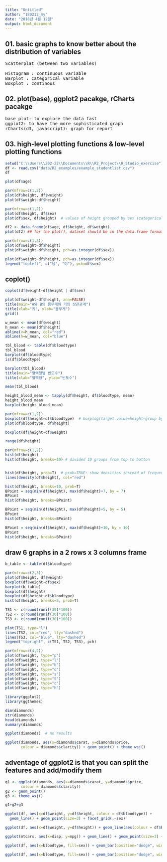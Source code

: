 ```yaml
---
title: "Untitled"
author: "180212_my"
date: "2018년 4월 12일"
output: html_document
---
```


## 01. basic graphs to know better about the distribution of variables
<pre>
Scatterplat (between two variables)

Histogram : continuous variable 
Barplot : categorical variable
Boxplot : continous
</pre>

## 02. plot(base), ggplot2 pacakge, rCharts pacakge
<pre>
base plot: to explore the data fast
ggplot2: to have the more sophisticated graph
rCharts(d3, javascript): graph for report 
</pre>

## 03. high-level plotting functions & low-level plotting functions

```r
setwd("C:\\Users\\202-22\\Documents\\R\\R2_Project\\R_Studio_exercise")
df <- read.csv("data/R2_examples/example_studentlist.csv")
df
```

```r
plot(df$age)
```

```r
par(mfrow=c(1,2))
plot(df$height, df$weight)
plot(df$weight~df$height)
```

```r
par(mfrow=c(1,2))
plot(df$height, df$sex)
plot(df$sex, df$height)  # values of height grouped by sex (categorical variables)
```

```r
df2 <- data.frame(df$age, df$height, df$weight) 
plot(df2) ## for the plot(), dataset should be in the data.frame format
```

```r
par(mfrow=c(1,2))
plot(df$weight~df$height)
plot(df$weight~df$height, pch=as.integer(df$sex))
```

```r
plot(df$weight~df$height, pch=as.integer(df$sex))
legend("topleft", c("남", "여"), pch=df$sex)
```

## coplot()

```r
coplot(df$weight~df$height | df$sex)
```

```r
plot(df$weight~df$height, ann=FALSE)
title(main="A와 B의 몸무게와 키의 상관관계")
title(xlab="키", ylab="몸무게")
grid()

w_mean <- mean(df$weight)
h_mean <- mean(df$height)
abline(v=h_mean, col="red")
abline(h=w_mean, col="blue")
```

```r
tbl_blood <- table(df$bloodtype)
tbl_blood
barplot(df$bloodtype)
is(df$bloodtype)

barplot(tbl_blood)
title(main="혈액형별 빈도수")
title(xlab="혈액형", ylab="빈도수")

```

```r
mean(tbl_blood) 

height_blood_mean <- tapply(df$height, df$bloodtype, mean)
height_blood_mean
barplot(height_blood_mean)
```

```r
par(mfrow=c(1,2))
boxplot(df$height~df$bloodtype)  # boxplog(target value=height~group by = bloodtype)
plot(df$bloodtype, df$height)
```

```r
boxplot(df$height~df$weight)
```

```r
range(df$height)

par(mfrow=c(1,2))
hist(df$height)
hist(df$height, breaks=10) # divided 10 groups from top to botton


hist(df$height, prob=T)  # prob=TRUE: show densities instead of frequencies
lines(density(df$height), col="red")
```

```r
hist(df$height, breaks=10, prob=T)
BPoint = seq(min(df$height), max(df$height)+7, by = 7)
BPoint
hist(df$height, breaks=BPoint)
```

```r
BPoint = seq(min(df$height), max(df$height)+5, by = 5)
BPoint
hist(df$height, breaks=BPoint)
```

```r
BPoint = seq(min(df$height), max(df$height)+10, by = 10)
BPoint
hist(df$height, breaks=BPoint)
```

## draw 6 graphs in a 2 rows x 3 columns frame

```r
b_table <- table(df$bloodtype)

par(mfrow=c(2,3))
plot(df$height, df$weight)
boxplot(df$weight~df$sex)
barplot(b_table)
boxplot(df$height)
boxplot(df$height~df$bloodtype)
hist(df$height, breaks=5, prob=T)

```

```r
TS1 <- c(round(runif(30)*100))
TS2 <- c(round(runif(30)*100))
TS3 <- c(round(runif(30)*100))

plot(TS1, type="l")
lines(TS2, col="red", lty="dashed")
lines(TS3, col="blue", lty="dashed")
legend("topright", c(TS1, TS2, TS3), pch)
```

```r
par(mfrow=c(4,2))
plot(df$weight, type="p")
plot(df$weight, type="l")
plot(df$weight, type="b")
plot(df$weight, type="o")
plot(df$weight, type="s")
plot(df$weight, type="S")
plot(df$weight, type="c")
plot(df$weight, type="h")


```

```r
library(ggplot2)
library(ggthemes)
```

```r
dim(diamonds)
str(diamonds)
head(diamonds)
summary(diamonds)
```

```r
ggplot(diamonds)  # no results

ggplot(diamonds, aes(x=diamonds$carat, y=diamonds$price,
       colour = diamonds$clarity)) + geom_point() + theme_wsj()
```
## adventage of ggplot2 is that you can split the features and add/modify them
```r
g1 <- ggplot(diamonds, aes(x=diamonds$carat, y=diamonds$price,
       colour = diamonds$clarity)) 
g2 <- geom_point()
g3 <- theme_wsj()

g1+g2+g3

```

```r
ggplot(df, aes(x=df$weight, y=df$height, colour = df$bloodtype)) +
  geom_line() + geom_point(size=3) + facet_grid(.~sex)
```

```r
ggplot(df, aes(x=df$weight, y=df$height)) + geom_line(aes(colour = df$bloodtype)) + geom_point(aes(colour = df$bloodtype, size=3)) + facet_grid(.~sex)
```

```r
ggplot(mtcars, aes(x=disp, y=mpg)) + geom_line() + geom_point(size=3) + facet_grid(.~gear)
```

```r
ggplot(df, aes(x=bloodtype, fill=sex)) + geom_bar(position="dodge", width=1) 
```

```r
ggplot(df, aes(x=bloodtype, fill=sex)) + geom_bar(position="dodge", width=1) 
```


